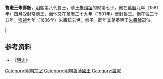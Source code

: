 '''魯憲王朱壽鋐'''{{BD|？||1636年||catIdx=Z朱}}，[[明朝|明朝]]第八代魯王，恭王[[朱頤坦|朱頤坦]]的庶第七子。他在[[萬曆|萬曆]]九年（1581年）四月受封常德王，而他又在萬曆二十九年（1601年）晉封魯王。他在位三十五年。[[崇禎|崇禎]]九年（1636年）朱壽鋐去世，無子，同年其弟泰興王[[朱壽鏞|朱壽鏞]]嗣位。

{{s-start}}
{{s-off|[[明朝藩王列表|大明封国国王]]}}
{{s-new|reason=[[明朝|明朝]][[万历帝|万历帝]]始封}}
{{s-ttl|title=[[明朝藩王列表_(魯王系)#常德國|明常德國國王]]|years=1581年－1601年}}
{{s-none|封国撤除|襲封魯國}}
|-
{{s-bef|before=兄敬王[[朱壽鏳|朱壽鏳]]}}
{{s-ttl|title=[[明朝藩王列表_(魯王系)|明魯國國王]]|years=1601年－1636年}}
{{s-after|弟肅王[[朱壽鏞|朱壽鏞]]}}
{{end}}

==参考资料==
*《[[明史|明史]]》

[[Category:明朝宗室|Category:明朝宗室]]
[[Category:明朝魯藩國王|Category:明朝魯藩國王]]
[[Category:諡憲|Category:諡憲]]
{{明朝人物小作品}}